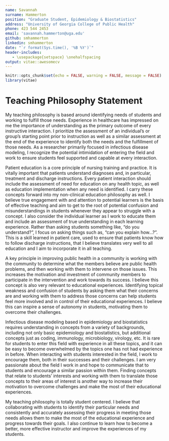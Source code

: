 ```yaml
---
name: Savannah
surname: Hammerton
position: "Graduate Student, Epidemiology & Biostatistics"
address: "University of Georgia College of Public Health"
phone: 423 544 2453 
email: 'savannah.hammerton@uga.edu'
github: smhammerton
linkedin: smhammerton
date: "`r format(Sys.time(), '%B %Y')`"
header-includes:
   - \usepackage{setspace} \onehalfspacing
output: vitae::awesomecv
---
```


```r
knitr::opts_chunk$set(echo = FALSE, warning = FALSE, message = FALSE)
library(vitae)
```

# Teaching Philosophy Statement  

\setlength\parindent{24pt} My teaching philosophy is based around identifying needs of students and working to fulfill those needs. Experience in healthcare has impressed on me the importance of understanding as the primary outcome of every instructive interaction. I prioritize the assessment of an individual's or group's starting point prior to instruction as well as a similar assessment at the end of the experience to identify both the needs and the fulfillment of those needs. As a researcher primarily focused in infectious disease modeling, I recognize the potential intimidation of entering the field and work to ensure students feel supported and capable at every interaction. 

\setlength\parindent{24pt} Patient education is a core principle of nursing training and practice. It is vitally important that patients understand diagnoses and, in particular, treatment and discharge instructions. Every patient interaction should include the assessment of need for education on any health topic, as well as education implementation when any need is identified. I carry these concepts forward into my non-clinical education philosophy as well. I believe true engagement with and attention to potential learners is the basis of effective teaching and aim to get to the root of potential confusion and misunderstandings in students whenever they appear to struggle with a concept. I also consider the individual learner as I work to educate them and include an assessment of true understanding in each learning experience. Rather than asking students something like, "do you understand?", I focus on asking things such as, "can you explain how...?". This is a skill learned in patient care, used to ensure that patients know how to follow discharge instructions, that I believe translates very well to all education and I aim to incorporate it in all teaching. 

\setlength\parindent{24pt} A key principle in improving public health in a community is working with the community to determine what the members believe are public health problems, and then working with them to intervene on those issues. This increases the motivation and investment of community members to participate in the intervention and work towards its success. I believe this concept is also very relevant to educational experiences. Identifying topical weakness and confusion of students by asking them what their concerns are and working with them to address those concerns can help students feel more involved and in control of their educational experiences. I believe this can inspire a sense of autonomy in students, motivating them to overcome their challenges. 

\setlength\parindent{24pt} Infectious disease modeling based in epidemiology and biostatistics requires understanding in concepts from a variety of backgrounds, including not only basic epidemiology and biostatistics, but additional concepts just as coding, immunology, microbiology, virology, etc. It is rare for students to enter this field with experience in all these topics, and it can be easy to become overwhelmed by the topics one has not had experience in before. When interacting with students interested in the field, I work to encourage them, both in their successes and their challenges. I am very passionate about the field I work in and hope to communicate that to students and encourage a similar passion within them. Finding concepts that relate to students' interests and working with them to translate those concepts to their areas of interest is another way to increase their motivation to overcome challenges and make the most of their educational experiences. 

\setlength\parindent{24pt} My teaching philosophy is totally student centered. I believe that collaborating with students to identify their particular needs and consistently and accurately assessing their progress in meeting those needs allows them to make the most of the educational experience and progress towards their goals. I also continue to learn how to become a better, more effective instructor and improve the experiences of my students. 

\makecvfooter{November 2022}{Savannah Hammerton~~~·~~~Teaching Philosophy Statement}{1}
